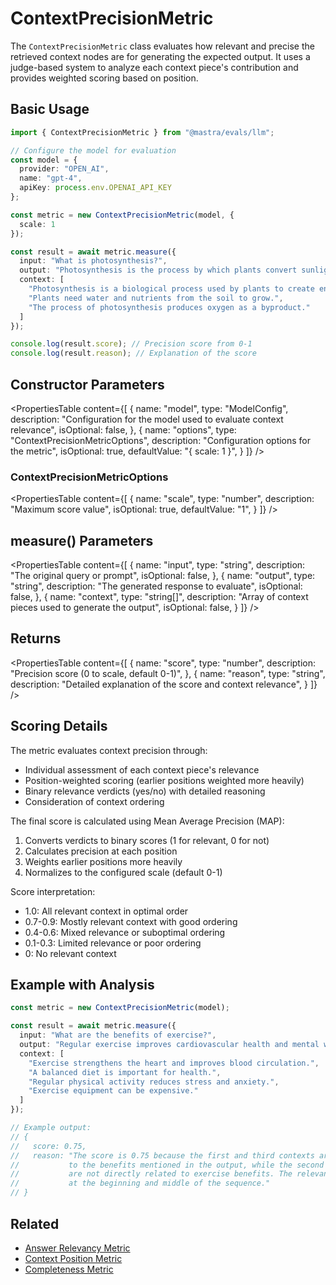# ContextPrecisionMetric

The `ContextPrecisionMetric` class evaluates how relevant and precise the retrieved context nodes are for generating the expected output. It uses a judge-based system to analyze each context piece's contribution and provides weighted scoring based on position.

## Basic Usage

```typescript
import { ContextPrecisionMetric } from "@mastra/evals/llm";

// Configure the model for evaluation
const model = {
  provider: "OPEN_AI",
  name: "gpt-4",
  apiKey: process.env.OPENAI_API_KEY
};

const metric = new ContextPrecisionMetric(model, {
  scale: 1
});

const result = await metric.measure({
  input: "What is photosynthesis?",
  output: "Photosynthesis is the process by which plants convert sunlight into energy.",
  context: [
    "Photosynthesis is a biological process used by plants to create energy from sunlight.",
    "Plants need water and nutrients from the soil to grow.",
    "The process of photosynthesis produces oxygen as a byproduct."
  ]
});

console.log(result.score); // Precision score from 0-1
console.log(result.reason); // Explanation of the score
```

## Constructor Parameters

<PropertiesTable
  content={[
    {
      name: "model",
      type: "ModelConfig",
      description: "Configuration for the model used to evaluate context relevance",
      isOptional: false,
    },
    {
      name: "options",
      type: "ContextPrecisionMetricOptions",
      description: "Configuration options for the metric",
      isOptional: true,
      defaultValue: "{ scale: 1 }",
    }
  ]}
/>

### ContextPrecisionMetricOptions

<PropertiesTable
  content={[
    {
      name: "scale",
      type: "number",
      description: "Maximum score value",
      isOptional: true,
      defaultValue: "1",
    }
  ]}
/>

## measure() Parameters

<PropertiesTable
  content={[
    {
      name: "input",
      type: "string",
      description: "The original query or prompt",
      isOptional: false,
    },
    {
      name: "output",
      type: "string",
      description: "The generated response to evaluate",
      isOptional: false,
    },
    {
      name: "context",
      type: "string[]",
      description: "Array of context pieces used to generate the output",
      isOptional: false,
    }
  ]}
/>

## Returns

<PropertiesTable
  content={[
    {
      name: "score",
      type: "number",
      description: "Precision score (0 to scale, default 0-1)",
    },
    {
      name: "reason",
      type: "string",
      description: "Detailed explanation of the score and context relevance",
    }
  ]}
/>

## Scoring Details

The metric evaluates context precision through:
- Individual assessment of each context piece's relevance
- Position-weighted scoring (earlier positions weighted more heavily)
- Binary relevance verdicts (yes/no) with detailed reasoning
- Consideration of context ordering

The final score is calculated using Mean Average Precision (MAP):
1. Converts verdicts to binary scores (1 for relevant, 0 for not)
2. Calculates precision at each position
3. Weights earlier positions more heavily
4. Normalizes to the configured scale (default 0-1)

Score interpretation:
- 1.0: All relevant context in optimal order
- 0.7-0.9: Mostly relevant context with good ordering
- 0.4-0.6: Mixed relevance or suboptimal ordering
- 0.1-0.3: Limited relevance or poor ordering
- 0: No relevant context

## Example with Analysis

```typescript
const metric = new ContextPrecisionMetric(model);

const result = await metric.measure({
  input: "What are the benefits of exercise?",
  output: "Regular exercise improves cardiovascular health and mental wellbeing.",
  context: [
    "Exercise strengthens the heart and improves blood circulation.",
    "A balanced diet is important for health.",
    "Regular physical activity reduces stress and anxiety.",
    "Exercise equipment can be expensive."
  ]
});

// Example output:
// {
//   score: 0.75,
//   reason: "The score is 0.75 because the first and third contexts are highly relevant 
//           to the benefits mentioned in the output, while the second and fourth contexts 
//           are not directly related to exercise benefits. The relevant contexts are well-positioned 
//           at the beginning and middle of the sequence."
// }
```

## Related

- [Answer Relevancy Metric](./answer-relevancy)
- [Context Position Metric](./context-position)
- [Completeness Metric](./completeness) 